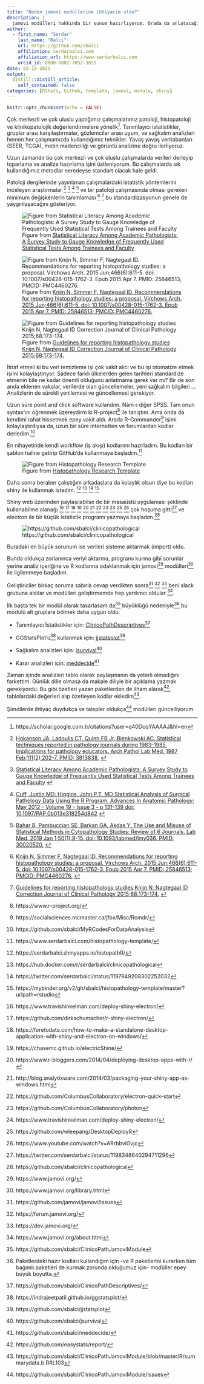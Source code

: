 ```yaml
---
title: "Neden jamovi modüllerine ihtiyacım oldu?"
description: |
  jamovi modülleri hakkında bir sunum hazırlıyorum. Orada da anlatacağım bazı kısımlara hazırlık için bu gönderiyi hazırladım.
author:
  - first_name: "Serdar"
    last_name: "Balci"
    url: https://github.com/sbalci
    affiliation: serdarbalci.com
    affiliation_url: https://www.serdarbalci.com
    orcid_id: 0000-0002-7852-3851
date: 03-15-2021
output:
  distill::distill_article:
    self_contained: false
categories: [RStats, GitHub, template, jamovi, module, shiny]
---
```



```r
knitr::opts_chunk$set(echo = FALSE)
```



Çok merkezli ve çok uluslu yaptığımız çalışmalarımız patoloji, histopatoloji ve klinikopatolojik değerlendirmelere yönelik^[https://scholar.google.com.tr/citations?user=q40DcqYAAAAJ&hl=en].  Tanımlayıcı istatistikler, gruplar arası karşılaştırmalar, gözlemciler arası uyum, ve sağkalım analizleri hemen her çalışmamızda kullandığımız teknikler. Yavaş yavaş veritabanları (SEER, TCGA), metin madenciliği ve görüntü analizine doğru ilerliyoruz.

Uzun zamandır bu çok merkezli ve çok uluslu çalışmalarda verileri derleyip toparlama ve analize hazırlama işini üstleniyorum. Bu çalışmalarda sık kullandığımız metodlar neredeyse standart olacak hale geldi. 

Patoloji dergilerinde yayınlanan çalışmalardaki istatistik yöntemlerini inceleyen araştırmalar
^[ [Hokanson JA, Ladoulis CT, Quinn FB Jr, Bienkowski AC. Statistical techniques reported in pathology journals during 1983-1985. Implications for pathology educators. Arch Pathol Lab Med. 1987 Feb;111(2):202-7. PMID: 3813838.](https://pubmed.ncbi.nlm.nih.gov/3813838/) ]
^[ [Statistical Literacy Among Academic Pathologists: A Survey Study to Gauge Knowledge of Frequently Used Statistical Tests Among Trainees and Faculty](https://doi.org/10.5858/arpa.2016-0200-OA) ]
^[ [Cuff, Justin MD; Higgins, John P.T. MD Statistical Analysis of Surgical Pathology Data Using the R Program, Advances In Anatomic Pathology: May 2012 - Volume 19 - Issue 3 - p 131-139 doi: 10.1097/PAP.0b013e318254d842](https://pubmed.ncbi.nlm.nih.gov/22498578/) ]
^[ [Bahar B, Pambuccian SE, Barkan GA, Akdas Y. The Use and Misuse of Statistical Methods in Cytopathology Studies: Review of 6 Journals. Lab Med. 2019 Jan 1;50(1):8-15. doi: 10.1093/labmed/lmy036. PMID: 30020520.](https://pubmed.ncbi.nlm.nih.gov/30020520/) ]
ve bir patoloji çalışmasında olması gereken minimum değişkenlerin tanımlaması
^[ [Knijn N, Simmer F, Nagtegaal ID. Recommendations for reporting histopathology studies: a proposal. Virchows Arch. 2015 Jun;466(6):611-5. doi: 10.1007/s00428-015-1762-3. Epub 2015 Apr 7. PMID: 25846513; PMCID: PMC4460276.](https://pubmed.ncbi.nlm.nih.gov/25846513/)  ]
^[ [Guidelines for reporting histopathology studies Knijn N, Nagtegaal ID Correction Journal of Clinical Pathology 2015;68:173-174.](https://jcp.bmj.com/content/68/2/173) ] 
bu standardizasyonun genele de yaygınlaşacağını gösteriyor. 


![ Figure from [Statistical Literacy Among Academic Pathologists: A Survey Study to Gauge Knowledge of Frequently Used Statistical Tests Among Trainees and Faculty](https://doi.org/10.5858/arpa.2016-0200-OA) ](img/statistical-literacy-pathologists.png)

![ Figure from [Knijn N, Simmer F, Nagtegaal ID. Recommendations for reporting histopathology studies: a proposal. Virchows Arch. 2015 Jun;466(6):611-5. doi: 10.1007/s00428-015-1762-3. Epub 2015 Apr 7. PMID: 25846513; PMCID: PMC4460276.](https://pubmed.ncbi.nlm.nih.gov/25846513/) ](img/recommendation-for-reporting-histopathology-studies.png)

![ Figure from [Guidelines for reporting histopathology studies Knijn N, Nagtegaal ID Correction Journal of Clinical Pathology 2015;68:173-174.](https://jcp.bmj.com/content/68/2/173) ](img/guidelines-for-reporting-histopathology-studies.png)



İtiraf etmeli ki bu veri temizleme işi çok vakit alıcı ve bu işi otomatize etmek işimi kolaylaştırıyor. Sadece farklı ülkelerden gelen tarihleri standardize etmenin bile ne kadar önemli olduğunu anlatmama gerek var mı? Bir de son anda eklenen vakalar, verilerde olan güncellemeler, yeni sağkalım bilgileri ... Analizlerin de sürekli yenilemesi ve güncellemesi gerekiyor.

Uzun süre point and click software kullandım. Nâm-ı diğer SPSS. Tam onun syntax'ını öğrenmek üzereydirm ki R-project^[https://www.r-project.org/] ile tanıştım. Ama onda da kendimi rahat hissetmek epey vakit aldı. Arada R-Commander^[https://socialsciences.mcmaster.ca/jfox/Misc/Rcmdr/] işimi kolaylaştırdıysa da, uzun bir süre internetten ve forumlardan kodlar derledim.^[https://github.com/sbalci/MyRCodesForDataAnalysis] 

En nihayetinde kendi workflow (iş akışı) kodlarımı hazırladım. Bu kodları bir şablon haline getirip GitHub'da kullanmaya başladım.^[https://www.serdarbalci.com/histopathology-template/]


![ Figure from [Histopathology Research Template](https://www.serdarbalci.com/histopathology-template/) ](img/histopathology-template.png)



Daha sonra beraber çalıştığım arkadaşlara da kolaylık olsun diye bu kodları shiny ile kullanmak istedim. ^[https://serdarbalci.shinyapps.io/histopathR/] ^[https://hub.docker.com/r/serdarbalci/clinicopathological] ^[https://twitter.com/serdarbalci/status/1197849208302252032] ^[https://mybinder.org/v2/gh/sbalci/histopathology-template/master?urlpath=rstudio]

Shiny web üzerinden paylaşılabilse de bir masaüstü uygulaması şeklinde kullanabilme olanağı
^[https://www.travishinkelman.com/deploy-shiny-electron/] ^[https://github.com/dirkschumacher/r-shiny-electron/] ^[https://foretodata.com/how-to-make-a-standalone-desktop-application-with-shiny-and-electron-on-windows/]
^[https://chasemc.github.io/electricShine/]
^[https://www.r-bloggers.com/2014/04/deploying-desktop-apps-with-r/]
^[http://blog.analytixware.com/2014/03/packaging-your-shiny-app-as-windows.html]
^[https://github.com/ColumbusCollaboratory/electron-quick-start]
^[https://github.com/ColumbusCollaboratory/photon]
^[https://www.travishinkelman.com/deploy-shiny-electron/]
^[https://github.com/wleepang/DesktopDeployR]
^[https://www.youtube.com/watch?v=ARrbbviGvjc]
çok hoşuma gitti^[https://twitter.com/serdarbalci/status/1198348640294711296] ve electron ile bir küçük istatistik programı yazmaya başladım.^[https://github.com/sbalci/clinicopathological]


![https://github.com/sbalci/clinicopathological](img/electron-shiny-app.png)



Buradaki en büyük sorunum ise verileri sisteme aktarmak (import) oldu.

Bunda oldukça zorlanınca veriyi aktarma, programı kurma gibi sorunlar yerine analiz içeriğine ve R kodlarına odaklanmak için jamovi^[https://www.jamovi.org/] modülleri^[https://www.jamovi.org/library.html] ile ilgilenmeye başladım.


Geliştiriciler birkaç soruma sabırla cevap verdikten sonra^[https://github.com/jamovi/jamovi/issues] ^[https://forum.jamovi.org/] ^[https://dev.jamovi.org/] beni slack grubuna aldılar ve modülleri geliştirmemde hep yardımcı oldular ^[https://www.jamovi.org/about.html].


İlk başta tek bir modül olarak tasarlasam da^[https://github.com/sbalci/ClinicoPathJamoviModule] büyüklüğü nedeniyle^[Paketlerdeki hazır kodları kullandığım için -ve R paketlerini kurarken tüm bağımlı paketleri de kurmak zorunda olduğumuz için- modüller epey büyük boyutta.] bu modülü alt gruplara bölmek daha uygun oldu:

- Tanımlayıcı İstatistikler için: [ClinicoPathDescriptives](https://github.com/sbalci/ClinicoPathDescriptives/)^[https://github.com/sbalci/ClinicoPathDescriptives/]  

- GGStatsPlot'u^[https://indrajeetpatil.github.io/ggstatsplot/] kullanmak için: [jjstatsplot](https://github.com/sbalci/jjstatsplot)^[https://github.com/sbalci/jjstatsplot]  

- Sağkalım analizleri için: [jsurvival](https://github.com/sbalci/jsurvival)^[https://github.com/sbalci/jsurvival]  

- Karar analizleri için: [meddecide](https://github.com/sbalci/meddecide/)^[https://github.com/sbalci/meddecide/]  


Zaman içinde analizleri tablo olarak paylaşmanın da yeterli olmadığını farkettim. Günlük dille olmasa da makale diliyle bir açıklama yazmak gerekiyordu. Bu gibi özetleri yazan paketlerden de ilham alarak^[https://github.com/easystats/report/], tablolardaki değerleri alıp özetleyen kodlar ekledim^[https://github.com/sbalci/ClinicoPathJamoviModule/blob/master/R/summarydata.b.R#L103].

Şimdilerde ihtiyaç duydukça ve talepler oldukça^[https://github.com/sbalci/ClinicoPathJamoviModule/issues] modülleri güncelliyorum. 

